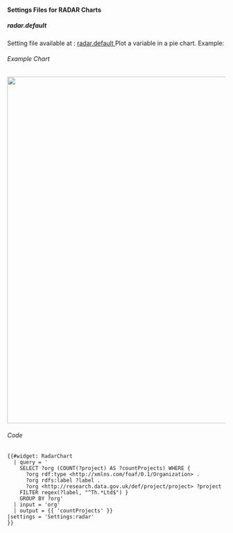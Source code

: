 ==== Settings Files for RADAR Charts ====

=====  radar.default =====
Setting file available at : [[ Settings:radar | radar.default ]]
Plot a variable in a pie chart. Example:

====== Example Chart ======

<img src="../images/help/RADAR-settings.PNG" width="800px" />

====== Code ======
<source>
{{#widget: RadarChart
  | query = '
    SELECT ?org (COUNT(?project) AS ?countProjects) WHERE { 
      ?org rdf:type <http://xmlns.com/foaf/0.1/Organization> .
      ?org rdfs:label ?label .
      ?org <http://research.data.gov.uk/def/project/project> ?project
    FILTER regex(?label, "^Th.*Ltd$") }
    GROUP BY ?org'
  | input = 'org'
  | output = {{ 'countProjects' }}
|settings = 'Settings:radar'
}}
</source>

